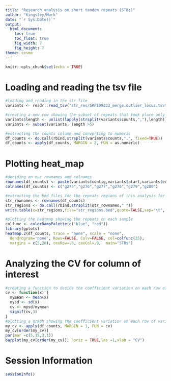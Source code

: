 ```yaml
---
title: "Research analysis on short tandem repeats (STRs)"
author: "Kingsley/Mark"
date: "`r Sys.Date()`"
output:
  html_document:
    toc: true
    toc_float: true
    fig_width: 7
    fig_height: 7
theme: cosmo
---
```

```r
knitr::opts_chunk$set(echo = TRUE)
```

# Loading and reading the tsv file
```r
#loading and reading in the str file
variants <- readr::read_tsv("str_res/SRP199233_merge.outlier_locus.tsv", col_names = TRUE,show_col_types =FALSE,skip_empty_rows = TRUE)

#creating a new row showing the subset of repeats that took place only in all samples. 
variants$length <- unlist(lapply(strsplit(variants$counts,","),length))
variants <- subset(variants, length >5)

#extracting the counts column and converting to numeric
df_counts <- do.call(rbind,strsplit(variants$counts,",", fixed=TRUE))
df_counts <- apply(df_counts, MARGIN = 2, FUN = as.numeric)

```

# Plotting heat_map
```r
#deciding on our rownames and colnames
rownames(df_counts) <- paste(variants$contig,variants$start,variants$end,variants$motif)
colnames(df_counts) <- c("g275","g276","g277","g278","g279","g280") 

#extracting the bed files for the repeats regions of this analysis for further investigation on IGV
str_rownames <- rownames(df_counts)
str_regions <- do.call(rbind,strsplit(str_rownames," "))
write.table(x=str_regions,file="str_regions.bed",quote=FALSE,sep="\t", col.names = FALSE,row.names = FALSE)

#plotting the heatmap showing the repeats on each sample
colfunc <- colorRampPalette(c("blue", "red"))
library(gplots)
heatmap.2(df_counts, trace = "none", scale = "none", 
  dendrogram='none', Rowv=FALSE, Colv=FALSE, col=colfunc(25),
  margins = c(5,20), cexRow=.8, cexCol=.9,  main="STRs")
```

# Analyzing the CV for column of interest 
```r
#creating a function to decide the coefficient variation on each row of variants$counts for the samples.
cv <- function(x) {
  mymean <- mean(x)
  mysd <- sd(x)
  cv <- mysd/mymean
  signif(cv,3)
}
#plotting a graph showing the coefficient variation on each row of variants$counts for the samples
my_cv <- apply(df_counts, MARGIN = 1, FUN = cv)
my_cv[order(my_cv)]
par(mar =c(5,15,3,1))
barplot(my_cv[order(my_cv)], horiz = TRUE,las =1,xlab = "CV")

```

# Session Information
```r

sessionInfo()

```